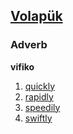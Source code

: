 ==[[Volapük]]==
===Adverb===
'''vifiko'''
# [[quickly]] 
# [[rapidly]] 
# [[speedily]] 
# [[swiftly]]